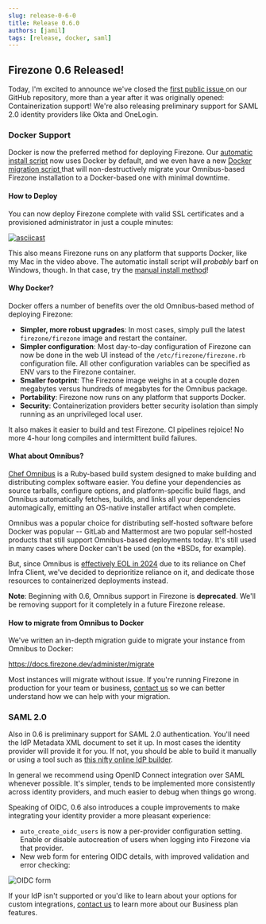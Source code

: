 ```yaml
---
slug: release-0-6-0
title: Release 0.6.0
authors: [jamil]
tags: [release, docker, saml]
---
```


## Firezone 0.6 Released!

Today, I'm excited to announce we've closed the [first public issue
](https://github.com/firezone/firezone/issues/260) on our GitHub repository,
more than a year after it was originally opened: Containerization support!
We're also releasing preliminary support for SAML 2.0 identity providers
like Okta and OneLogin.

### Docker Support

Docker is now the preferred method for deploying Firezone. Our [
automatic install script](https://raw.githubusercontent.com/firezone/firezone/master/scripts/docker_install.sh)
now uses Docker by default, and we even have a new [Docker migration script
](https://raw.githubusercontent.com/firezone/firezone/master/scripts/docker_migrate.sh)
that will non-destructively migrate your Omnibus-based Firezone installation
to a Docker-based one with minimal downtime.

#### How to Deploy

You can now deploy Firezone complete with valid SSL certificates and a
provisioned administrator in just a couple minutes:

[![asciicast](https://asciinema.org/a/530197.svg)](https://asciinema.org/a/530197)
<!--
  <AsciinemaPlayer src="https://asciinema.org/a/530197.cast" autoplay={true} rows={30} idleTimeLimit={3} preload={true} />
-->

This also means Firezone runs on any platform that supports Docker,
like my Mac in the video above. The automatic install script will _probably_
barf on Windows, though. In that case, try the
[manual install method](https://docs.firezone.dev/deploy/docker/#option-2-manual-install)!

#### Why Docker?

Docker offers a number of benefits over the old Omnibus-based method of deploying
Firezone:

- **Simpler, more robust upgrades**: In most cases, simply pull the latest `firezone/firezone`
  image and restart the container.
- **Simpler configuration**: Most day-to-day configuration of Firezone can now
  be done in the web UI instead of the `/etc/firezone/firezone.rb` configuration
  file. All other configuration variables can be specified as ENV vars to the
  Firezone container.
- **Smaller footprint**: The Firezone image weighs in at a couple dozen
  megabytes versus hundreds of megabytes for the Omnibus package.
- **Portability**: Firezone now runs on any platform that supports Docker.
- **Security**: Containerization providers better security isolation than
  simply running as an unprivileged local user.

It also makes it easier to build and test Firezone. CI pipelines rejoice!
No more 4-hour long compiles and intermittent build failures.

#### What about Omnibus?

[Chef Omnibus](https://github.com/chef/omnibus) is a Ruby-based build system
designed to make building and distributing complex software easier. You define
your dependencies as source tarballs, configure options, and platform-specific
build flags, and Omnibus automatically fetches, builds, and links all your
dependencies automagically, emitting an OS-native installer artifact when
complete.

Omnibus was a popular choice for distributing self-hosted software before
Docker was popular -- GitLab and Mattermost are two popular self-hosted products
that still support Omnibus-based deployments today. It's still used in many
cases where Docker can't be used (on the *BSDs, for example).

But, since Omnibus is [effectively EOL in 2024](https://docs.chef.io/versions/)
due to its reliance on Chef Infra Client, we've decided to deprioritize
reliance on it, and dedicate those resources to containerized deployments
instead.

**Note**: Beginning with 0.6, Omnibus support in Firezone is **deprecated**.
We'll be removing support for it completely in a future Firezone release.

#### How to migrate from Omnibus to Docker

We've written an in-depth migration guide to migrate your instance from Omnibus
to Docker:

https://docs.firezone.dev/administer/migrate

Most instances will migrate without issue. If you're running Firezone in production
for your team or business, [contact us](https://www.firezone.dev/contact/sales)
so we can better understand how we can help with your migration.

### SAML 2.0

Also in 0.6 is preliminary support for SAML 2.0 authentication. You'll need the
IdP Metadata XML document to set it up. In most cases the identity provider
will provide it for you. If not, you should be able to build it manually or
using a tool such as
[this nifty online IdP builder](https://www.samltool.com/idp_metadata.php).


In general we recommend using OpenID Connect integration over SAML whenever possible.
It's simpler, tends to be implemented more consistently across identity providers,
and much easier to debug when things go wrong.

Speaking of OIDC, 0.6 also introduces a couple improvements to make integrating
your identity provider a more pleasant experience:

* `auto_create_oidc_users` is now a per-provider configuration setting. Enable or disable
  autocreation of users when logging into Firezone via that provider.
* New web form for entering OIDC details, with improved validation and error checking:

![OIDC form](https://user-images.githubusercontent.com/167144/196735853-b2c8d505-285f-40ac-9d73-4b568358c5c3.png)

If your IdP isn't supported or you'd like to learn about your options for
custom integrations, [contact us](https://www.firezone.dev/contact/sales) to
learn more about our Business plan features.

